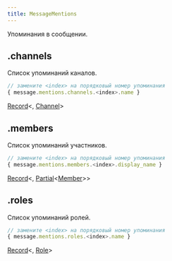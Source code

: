 ```yaml
---
title: MessageMentions
---
```


Упоминания в сообщении.

## .channels

Список упоминаний каналов.

```js
// замените <index> на порядковый номер упоминания
{ message.mentions.channels.<index>.name }
```

[Record](https://www.typescriptlang.org/docs/handbook/utility-types.html#recordkeys-type)\<<MdnRef dataType="String" />, [Channel](channel.mdx)>

## .members

Список упоминаний участников.

```js
// замените <index> на порядковый номер упоминания
{ message.mentions.members.<index>.display_name }
```

[Record](https://www.typescriptlang.org/docs/handbook/utility-types.html#recordkeys-type)\<<MdnRef dataType="String" />, [Partial](https://www.typescriptlang.org/docs/handbook/utility-types.html#partialtype)\<[Member](member.mdx)>>

## .roles

Список упоминаний ролей.

```js
// замените <index> на порядковый номер упоминания
{ message.mentions.roles.<index>.name }
```

[Record](https://www.typescriptlang.org/docs/handbook/utility-types.html#recordkeys-type)\<<MdnRef dataType="String" />, [Role](role.mdx)>
